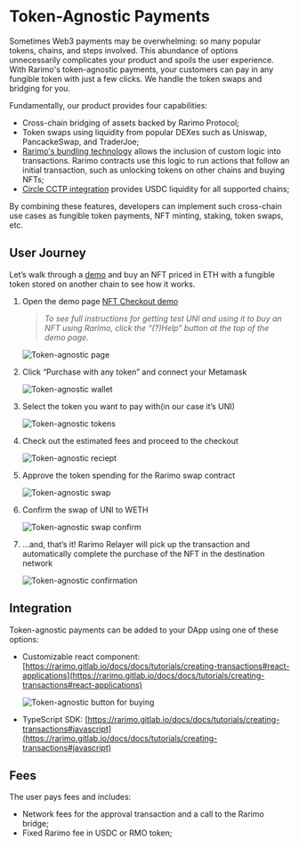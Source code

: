 # Token-Agnostic Payments

Sometimes Web3 payments may be overwhelming: so many popular tokens, chains, and steps involved. This abundance of options unnecessarily complicates your product and spoils the user experience. With Rarimo's token-agnostic payments, your customers can pay in any fungible token with just a few clicks. We handle the token swaps and bridging for you.

Fundamentally, our product provides four capabilities:

- Cross-chain bridging of assets backed by Rarimo Protocol;
- Token swaps using liquidity from popular DEXes such as Uniswap, PancackeSwap, and TraderJoe;
- [Rarimo's bundling technology](https://rarimo.gitlab.io/docs/docs/tutorials/bundling) allows the inclusion of custom logic into transactions. Rarimo contracts use this logic to run actions that follow an initial transaction, such as unlocking tokens on other chains and buying NFTs;
- [Circle CCTP integration](https://rarimo.gitlab.io/docs/docs/overview/applications/usdc-integration#nft-checkout) provides USDC liquidity for all supported chains;

By combining these features, developers can implement such cross-chain use cases as fungible token payments, NFT minting, staking, token swaps, etc.

## User Journey

Let’s walk through a [demo](https://nft-checkout.rarimo.com/) and buy an NFT priced in ETH with a fungible token stored on another chain to see how it works.

1. Open the demo page [NFT Checkout demo](https://nft-checkout.rarimo.com/)

    > *To see full instructions for getting test UNI and using it to buy an NFT using Rarimo, click the “(?)Help” button at the top of the demo page.*
    >

    ![Token-agnostic page](/img/token-agnostic-page.png)

2. Click “Purchase with any token” and connect your Metamask

    ![Token-agnostic wallet](/img/token-agnostic-walletconnection.png)

3. Select the token you want to pay with(in our case it’s UNI)

    ![Token-agnostic tokens](/img/token-agnostic-tokens.png)

4. Check out the estimated fees and proceed to the checkout

    ![Token-agnostic reciept](/img/token-agnostic-receipt.png)

5. Approve the token spending for the Rarimo swap contract

    ![Token-agnostic swap](/img/token-agnostic-swap.png)

6. Confirm the swap of UNI to WETH

    ![Token-agnostic swap confirm](/img/token-agnostic-swap-confirm.png)

7. …and, that’s it! Rarimo Relayer will pick up the transaction and automatically complete the purchase of the NFT in the destination network

    ![Token-agnostic confirmation](/img/token-agnostic-confirmation.png)


## Integration

Token-agnostic payments can be added to your DApp using one of these options:

- Customizable react component: [https://rarimo.gitlab.io/docs/docs/tutorials/creating-transactions#react-applications](https://rarimo.gitlab.io/docs/docs/tutorials/creating-transactions#react-applications)

    ![Token-agnostic button for buying](/img/token-agnostic-button.png)

- TypeScript SDK: [https://rarimo.gitlab.io/docs/docs/tutorials/creating-transactions#javascript](https://rarimo.gitlab.io/docs/docs/tutorials/creating-transactions#javascript)

## Fees

The user pays fees and includes:

- Network fees for the approval transaction and a call to the Rarimo bridge;
- Fixed Rarimo fee in USDC or RMO token;